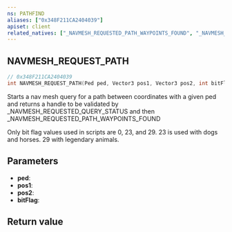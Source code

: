 ```yaml
---
ns: PATHFIND
aliases: ["0x348F211CA2404039"]
apiset: client
related_natives: ["_NAVMESH_REQUESTED_PATH_WAYPOINTS_FOUND", "_NAVMESH_REQUESTED_QUERY_STATUS"]
---
```

## NAVMESH_REQUEST_PATH

```c
// 0x348F211CA2404039
int NAVMESH_REQUEST_PATH(Ped ped, Vector3 pos1, Vector3 pos2, int bitFlag);
```

Starts a nav mesh query for a path between coordinates with a given ped and returns a handle to be validated by _NAVMESH_REQUESTED_QUERY_STATUS and then _NAVMESH_REQUESTED_PATH_WAYPOINTS_FOUND

Only bit flag values used in scripts are 0, 23, and 29. 23 is used with dogs and horses. 29 with legendary animals.

## Parameters
* **ped**:
* **pos1**:
* **pos2**:
* **bitFlag**:

## Return value